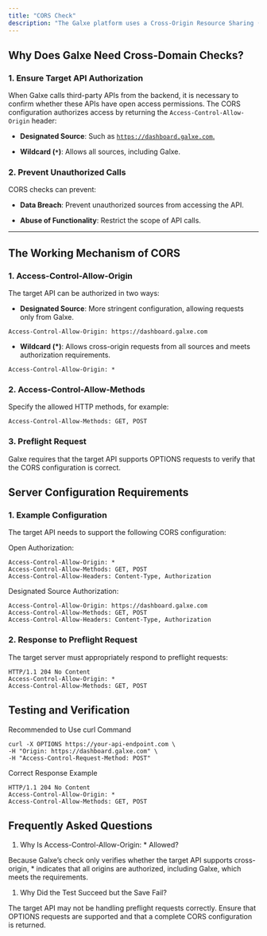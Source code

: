 ```yaml
---
title: "CORS Check"
description: "The Galxe platform uses a Cross-Origin Resource Sharing (CORS) check mechanism to ensure that the target API explicitly authorizes calls from the Galxe backend. The role of CORS is to verify whether the API accepts cross-origin requests, ensuring the legality and security of interactions. The target API can authorize access for Galxe by specifying the source or using a wildcard (*)."
---
```


## Why Does Galxe Need Cross-Domain Checks?

### **1. Ensure Target API Authorization**

When Galxe calls third-party APIs from the backend, it is necessary to confirm whether these APIs have open access permissions. The CORS configuration authorizes access by returning the `Access-Control-Allow-Origin` header:

* **Designated Source**: Such as [`https://dashboard.galxe.com`.](https://dashboard.galxe.com.)

* **Wildcard (`*`)**: Allows all sources, including Galxe.

### **2. Prevent Unauthorized Calls**

CORS checks can prevent:

* **Data Breach**: Prevent unauthorized sources from accessing the API.

* **Abuse of Functionality**: Restrict the scope of API calls.

***

## The Working Mechanism of CORS

### **1. Access-Control-Allow-Origin**

The target API can be authorized in two ways:

* **Designated Source**: More stringent configuration, allowing requests only from Galxe.

```http
Access-Control-Allow-Origin: https://dashboard.galxe.com
```

* **Wildcard (\*)**: Allows cross-origin requests from all sources and meets authorization requirements.

```http
Access-Control-Allow-Origin: *
```

### **2.  Access-Control-Allow-Methods**

Specify the allowed HTTP methods, for example:

```http
Access-Control-Allow-Methods: GET, POST
```

### **3.  Preflight Request**

Galxe requires that the target API supports OPTIONS requests to verify that the CORS configuration is correct.

## Server Configuration Requirements

### **1. Example Configuration**

The target API needs to support the following CORS configuration:

Open Authorization:

```http
Access-Control-Allow-Origin: *
Access-Control-Allow-Methods: GET, POST
Access-Control-Allow-Headers: Content-Type, Authorization
```

Designated Source Authorization:

```http
Access-Control-Allow-Origin: https://dashboard.galxe.com
Access-Control-Allow-Methods: GET, POST
Access-Control-Allow-Headers: Content-Type, Authorization
```

### **2. Response to Preflight Request**

The target server must appropriately respond to preflight requests:

```http
HTTP/1.1 204 No Content
Access-Control-Allow-Origin: *
Access-Control-Allow-Methods: GET, POST
```

## Testing and Verification

Recommended to Use curl Command

```base
curl -X OPTIONS https://your-api-endpoint.com \
-H "Origin: https://dashboard.galxe.com" \
-H "Access-Control-Request-Method: POST"
```

Correct Response Example

```http
HTTP/1.1 204 No Content
Access-Control-Allow-Origin: *
Access-Control-Allow-Methods: GET, POST
```

## Frequently Asked Questions

1. Why Is Access-Control-Allow-Origin: \* Allowed?

Because Galxe’s check only verifies whether the target API supports cross-origin, \* indicates that all origins are authorized, including Galxe, which meets the requirements.

1. Why Did the Test Succeed but the Save Fail?

The target API may not be handling preflight requests correctly. Ensure that OPTIONS requests are supported and that a complete CORS configuration is returned.